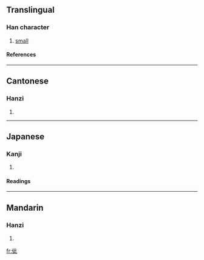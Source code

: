 ==Translingual==
===Han character===
{{Han char|rn=9|rad=人|as=05|sn=7|four=2121<sub>0</sub>|canj=人卜一心 (OYMP)}}
# [[small]]
====References====
{{Han ref|kx=0098.060|dkj=00502|dj=0206.170|hdz=10147.060|uh=4F4C|ud=20300|bh=CBBD|bd=52157}}
----
==Cantonese==
===Hanzi===
{{yue-hanzi|jyut=|y=chi2}}
# {{defn|Cantonese}}
----
==Japanese==
===Kanji===
{{ja-kanji|grade=|rs=人05}}
# {{defn|Japanese}} 
====Readings====
{{ja-readings|on=[[し]] (shi)|kun=[[ちいさい]] (chiisai)}}
----
==Mandarin==
===Hanzi===
{{cmn-hanzi|pin=[[cǐ]] ([[ci3]])|wg=tz'u<sup>3</sup>}}
# {{defn|Mandarin}}

[[fr:佌]]